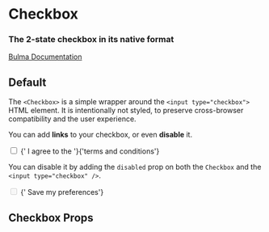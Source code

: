 

<Meta title="Form/Checkbox" component={Checkbox} />

# Checkbox

### The 2-state **checkbox** in its native format

[Bulma Documentation](https://bulma.io/documentation/form/checkbox/)

## Default

The `<Checkbox>` is a simple wrapper around the `<input type="checkbox">` HTML element. It is intentionally not styled, to preserve cross-browser compatibility and the user experience.

You can add **links** to your checkbox, or even **disable** it.

<Canvas>
  <Story name="Default">
    <Checkbox>
      <input type="checkbox" />
      <span>{' I agree to the '}<a>{'terms and conditions'}</a></span>
    </Checkbox>
  </Story>
</Canvas>

You can disable it by adding the `disabled` prop on both the `Checkbox` and the `<input type="checkbox" />`.

<Canvas>
  <Story name="Disabled">
    <Checkbox disabled>
      <input type="checkbox" disabled />
      <span>{' Save my preferences'}</span>
    </Checkbox>
  </Story>
</Canvas>

## Checkbox Props

<ArgsTable of={Checkbox} />
